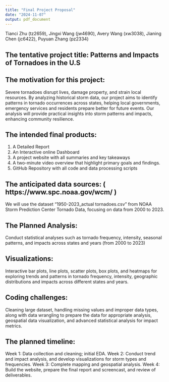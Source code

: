 ```yaml
---
title: "Final Project Proposal"
date: "2024-11-07"
output: pdf_document
---
```

Tianci Zhu (tz2659), Jingxi Wang (jw4690), Avery Wang (xw3038), Jianing Chen (jc6422), Puyuan Zhang (pz2334)

## The tentative project title: Patterns and Impacts of Tornadoes in the U.S
## The motivation for this project:
Severe tornadoes disrupt lives, damage property, and strain local resources. By analyzing historical storm data, our project aims to identify patterns in tornado occurrences across states, helping local governments, emergency services and residents prepare better for future events. Our analysis will provide practical insights into storm patterns and impacts, enhancing community resilience.

## The intended final products:
1. A Detailed Report 
2. An Interactive online Dashboard 
3. A project website with all summaries and key takeaways 
4. A two-minute video overview that highlight primary goals and findings.
5. GitHub Repository with all code and data processing scripts 

## The anticipated data sources: ( https://www.spc.noaa.gov/wcm/ )
We will use the dataset "1950-2023_actual tornadoes.csv" from NOAA Storm Prediction Center Tornado Data, focusing on data from 2000 to 2023.

## The Planned Analysis: 
Conduct statistical analyses such as tornado frequency, intensity, seasonal patterns, and impacts across states and years (from 2000 to 2023)

## Visualizations: 
Interactive bar plots, line plots, scatter plots, box plots, and heatmaps for exploring trends and patterns in tornado frequency, intensity, geographic distributions and impacts across different states and years.

## Coding challenges: 
Cleaning large dataset, handling missing values and improper data types, along with data wrangling to prepare the data for appropriate analysis, geospatial data visualization, and advanced statistical analysis for impact metrics.

## The planned timeline:
Week 1: Data collection and cleaning; initial EDA.\newline 
Week 2: Conduct trend and impact analysis, and develop visualizations for storm types and frequencies.\newline 
Week 3: Complete mapping and geospatial analysis.\newline 
Week 4: Build the website, prepare the final report and screencast, and review of deliverables.\newline 
